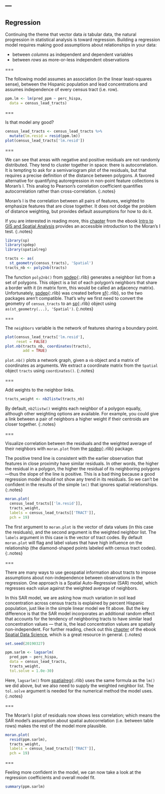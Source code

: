 ---
---

## Regression

Continuing the theme that vector data *is* tabular data, the natural
progression in statistical analysis is toward regression. Building a regression
model requires making good assumptions about relationships in your data:

- between *columns* as independent and dependent variables
- between *rows* as more-or-less independent observations

===

The following model assumes an association (in the linear least-squares sense),
between the Hispanic population and lead concentrations and assumes independence
of every census tract (i.e. row).

```r
ppm.lm <- lm(pred_ppm ~ perc_hispa,
  data = census_lead_tracts)
```

===

Is that model any good?

```r
census_lead_tracts <- census_lead_tracts %>%
  mutate(lm.resid = resid(ppm.lm))
plot(census_lead_tracts['lm.resid'])
```

===

We can see that areas with negative and positive residuals are not randomly distributed.
They tend to cluster together in space: there is
autocorrelation. It is tempting to ask for a semivariogram plot of the
residuals, but that requires a precise definition of the distance between
polygons. A favored alternative for quantifying autoregression in non-point
feature collections is Moran's I. This analog to Pearson's correlation
coefficient quantifies autocorrelation rather than cross-correlation.
{:.notes}

Moran's I is the correlation between all pairs of features, weighted to
emphasize features that are close together. It does not dodge the problem of
distance weighting, but provides default assumptions for how to do it.

If you are interested in reading more, this [chapter](https://mgimond.github.io/Spatial/spatial-autocorrelation.html) from
the ebook [Intro to GIS and Spatial Analysis](https://mgimond.github.io/Spatial/index.html)
provides an accessible introduction to the Moran's I test.
{:.notes}

```r
library(sp)
library(spdep)
library(spatialreg)

tracts <- as(
  st_geometry(census_tracts), 'Spatial')
tracts_nb <- poly2nb(tracts)
```

The function `poly2nb()` from [spdep](){:.rlib} generates a neighbor list from
a set of polygons. This object is a list of each polygon's neighbors that share
a border with it (in matrix form, this would be called an adjacency matrix).
Unfortunately, [spdep](){:.rlib} was created before [sf](){:.rlib}, so the two 
packages aren't compatible. That's why we first need to convert the geometry of `census_tracts` 
to an [sp](){:.rlib} object using `as(st_geometry(...), 'Spatial')`.
{:.notes}

===

The `neighbors` variable is the network of features sharing a boundary point.

```r
plot(census_lead_tracts['lm.resid'],
     reset = FALSE)
plot.nb(tracts_nb, coordinates(tracts),
        add = TRUE)
```

`plot.nb()` plots a network graph, given a `nb` object and a matrix of coordinates as 
arguments. We extract a coordinate matrix from the `Spatial` object `tracts` using
`coordinates()`.
{:.notes}

===

Add weights to the neighbor links.

```r
tracts_weight <- nb2listw(tracts_nb)
```

By default, `nb2listw()` weights each neighbor of a polygon equally, although other
weighting options are available. For example, you could give a link between a pair
of neighbors a higher weight if their centroids are closer together.
{:.notes}

===

Visualize correlation between the residuals and the weighted average
of their neighbors with `moran.plot` from the
[spdep](){:.rlib} package. 

The positive trend line is consistent with the
earlier observation that features in close proximity have similar
residuals. In other words, the higher the residual
in a polygon, the higher the residual of its 
neighboring polygons---thus the slope of the line is positive. This is
a bad thing because a good regression model should not show any
trend in its residuals. So we can't be confident in the results of the
simple `lm()` that ignores spatial relationships.
{:.notes}

```r
moran.plot(
  census_lead_tracts[['lm.resid']],
  tracts_weight,
  labels = census_lead_tracts[['TRACT']],
  pch = 19)
```

The first argument to `moran.plot` is the vector of data values (in this case the residuals),
and the second argument is the weighted neighbor list. The `labels` argument in this
case is the vector of tract codes. By default `moran.plot` will flag and label values
that have high influence on the relationship (the diamond-shaped points labeled with 
census tract codes).
{:.notes}

===

There are many ways to use geospatial information about tracts to impose
assumptions about non-independence between observations in the regression. One
approach is a Spatial Auto-Regressive (SAR) model, which regresses each value against
the weighted average of neighbors.

In this SAR model, we are asking how much variation in soil lead concentration across
census tracts is explained by percent Hispanic population, just like in the simple
linear model we fit above. But the key difference is that the SAR model incorporates
an additional random effect that accounts for the tendency of neighboring tracts to
have similar lead concentration values --- that is, the lead concentration
values are spatially non-independent. For further reading, check out this
[chapter](https://keen-swartz-3146c4.netlify.app/spatial-regression.html) of the
ebook [Spatial Data Science](https://keen-swartz-3146c4.netlify.app/), which is 
a great resource in general.
{:.notes}

```r
set.seed(20190327)
```
```r
ppm.sarlm <- lagsarlm(
  pred_ppm ~ perc_hispa,
  data = census_lead_tracts,
  tracts_weight,
  tol.solve = 1.0e-30)
```

Here, `lagsarlm()` from [spatialreg](){:.rlib} uses the same formula as the `lm()` 
we did above, but we also need to supply the weighted neighbor list.
The `tol.solve` argument is needed for the numerical method the model uses.
{:.notes}

===

The Moran's I plot of residuals now shows less correlation; which means the SAR
model's assumption about spatial autocorrelation (i.e. between table rows) makes
the rest of the model more plausible.

```r
moran.plot(
  resid(ppm.sarlm),
  tracts_weight,
  labels = census_lead_tracts[['TRACT']],
  pch = 19)
```

===

Feeling more confident in the model, we can now take a look at the regression
coefficients and overall model fit.

```r
summary(ppm.sarlm)
```


